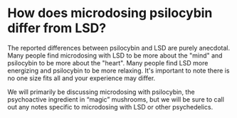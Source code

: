 # How does microdosing psilocybin differ from LSD?

The reported differences between psilocybin and LSD are purely anecdotal. Many people find microdosing with LSD to be more about the "mind" and psilocybin to be more about the "heart". Many people find LSD more energizing and psilocybin to be more relaxing. It's important to note there is no one size fits all and your experience may differ.

We will primarily be discussing microdosing with psilocybin, the psychoactive ingredient in “magic” mushrooms, but we will be sure to call out any notes specific to microdosing with LSD or other psychedelics.
